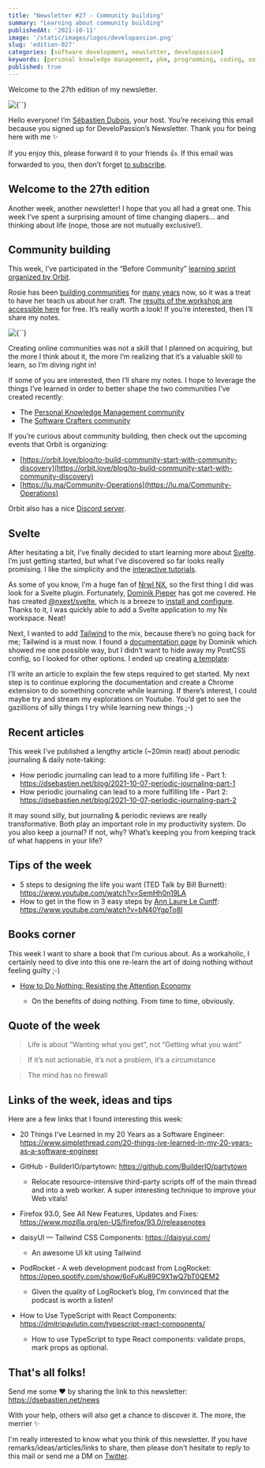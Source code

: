 ```yaml
---
title: "Newsletter #27 - Community building"
summary: "Learning about community building"
publishedAt: '2021-10-11'
image: '/static/images/logos/developassion.png'
slug: 'edition-027'
categories: [software development, newsletter, developassion]
keywords: [personal knowledge management, pkm, programming, coding, software development]
published: true
---
```


Welcome to the 27th edition of my newsletter.

<BlogPostCenteredContent>
  <Image
    alt={``}
    src={`/static/images/logos/developassion.png`}
    width={480}
    height={270}
    priority
  />
</BlogPostCenteredContent>

Hello everyone! I’m [Sébastien Dubois](https://dsebastien.net), your host. You’re receiving this email because you signed up for DeveloPassion’s Newsletter. Thank you for being here with me ✨

If you enjoy this, please forward it to your friends 👍. If this email was forwarded to you, then don’t forget [to subscribe](https://dsebastien.net/news).

## Welcome to the 27th edition

Another week, another newsletter! I hope that you all had a great one.
This week I’ve spent a surprising amount of time changing diapers… and thinking about life (nope, those are not mutually exclusive!).

## Community building


This week, I’ve participated in the “Before Community” [learning sprint organized by Orbit](https://lu.ma/Before-Community).

Rosie has been [building communities](https://rosie.land) for [many years](https://www.indiehackers.com/interview/how-i-built-an-80k-mo-business-by-listening-to-my-audience-596212dcdc) now, so it was a treat to have her teach us about her craft. The [results of the workshop are accessible here](https://miro.com/app/board/o9J_ltNAuD8=/) for free. It’s really worth a look! If you’re interested, then I’ll share my notes.

<BlogPostCenteredContent>
  <Image
    alt={``}
    src={`/static/images/news/2021/2021-10-10-community-building.png`}
    width={1589}
    height={845}
    priority
  />
</BlogPostCenteredContent>

Creating online communities was not a skill that I planned on acquiring, but the more I think about it, the more I’m realizing that it’s a valuable skill to learn, so I’m diving right in!

If some of you are interested, then I’ll share my notes. I hope to leverage the things I’ve learned in order to better shape the two communities I’ve created recently:

-   The [Personal Knowledge Management community](https://dsebastien.net/pkm-community)
-   The [Software Crafters community](https://dsebastien.net/blog/2021-08-25-software-crafters-community)

If you’re curious about community building, then check out the upcoming events that Orbit is organizing:

-   [https://orbit.love/blog/to-build-community-start-with-community-discovery](https://orbit.love/blog/to-build-community-start-with-community-discovery)
-   [https://lu.ma/Community-Operations](https://lu.ma/Community-Operations)

Orbit also has a nice [Discord server](https://discord.orbit.love/).

## Svelte

<Tweet tweetLink="dSebastien/status/1446385276419518491" />

After hesitating a bit, I’ve finally decided to start learning more about [Svelte](https://svelte.dev). I’m just getting started, but what I’ve discovered so far looks really promising. I like the simplicity and the [interactive tutorials](https://svelte.dev/tutorial/basics).

As some of you know, I’m a huge fan of [Nrwl NX](https://nx.dev), so the first thing I did was look for a Svelte plugin. Fortunately, [Dominik Pieper](https://twitter.com/dominik_pieper) has got me covered. He has created [@nxext/svelte](https://www.npmjs.com/package/@nxext/svelte), which is a breeze to [install and configure](https://nxext.dev/docs/svelte/installation). Thanks to it, I was quickly able to add a Svelte application to my Nx workspace. Neat!

Next, I wanted to add [Tailwind](https://tailwindui.com/) to the mix, because there’s no going back for me; Tailwind is a must now. I found a [documentation page](https://nxext.dev/docs/svelte/examples/custom-preprocessor-config) by Dominik which showed me one possible way, but I didn’t want to hide away my PostCSS config, so I looked for other options. I ended up creating [a template](https://github.com/dsebastien/svelte-tailwind-nx-template):

<Tweet tweetLink="dSebastien/status/1447202780989509633" />

I’ll write an article to explain the few steps required to get started.
My next step is to continue exploring the documentation and create a Chrome extension to do something concrete while learning.
If there’s interest, I could maybe try and stream my explorations on Youtube. You’d get to see the gazillions of silly things I try while learning new things ;-)

## Recent articles

This week I’ve published a lengthy article (~20min read) about periodic journaling & daily note-taking:

* How periodic journaling can lead to a more fulfilling life - Part 1: https://dsebastien.net/blog/2021-10-07-periodic-journaling-part-1
* How periodic journaling can lead to a more fulfilling life - Part 2: https://dsebastien.net/blog/2021-10-07-periodic-journaling-part-2

It may sound silly, but journaling & periodic reviews are really transformative. Both play an important role in my productivity system. Do you also keep a journal? If not, why? What’s keeping you from keeping track of what happens in your life?

## Tips of the week

* 5 steps to designing the life you want (TED Talk by Bill Burnett): https://www.youtube.com/watch?v=SemHh0n19LA
* How to get in the flow in 3 easy steps by [Ann Laure Le Cunff](https://twitter.com/anthilemoon): https://www.youtube.com/watch?v=bN40YgpTo8I

<Tweet tweetLink="dSebastien/status/1443834683792502791" />

## Books corner

This week I want to share a book that I’m curious about. As a workaholic, I certainly need to dive into this one re-learn the art of doing nothing without feeling guilty ;-)

* <a href="https://www.amazon.com/How-Do-Nothing-Resisting-Attention/dp/1612198554?tag=dsebastien00-20" rel="noopener">How to Do Nothing: Resisting the Attention Economy</a>

  * On the benefits of doing nothing. From time to time, obviously.

## Quote of the week

> Life is about “Wanting what you get”, not “Getting what you want”

> If it’s not actionable, it’s not a problem, it’s a circumstance

> The mind has no firewall

## Links of the week, ideas and tips

Here are a few links that I found interesting this week:

* 20 Things I've Learned in my 20 Years as a Software Engineer: https://www.simplethread.com/20-things-ive-learned-in-my-20-years-as-a-software-engineer
* GitHub - BuilderIO/partytown: https://github.com/BuilderIO/partytown

  * Relocate resource-intensive third-party scripts off of the main thread and into a web worker. A super interesting technique to improve your Web vitals!
* Firefox 93.0, See All New Features, Updates and Fixes: https://www.mozilla.org/en-US/firefox/93.0/releasenotes
* daisyUI — Tailwind CSS Components: https://daisyui.com/

  * An awesome UI kit using Tailwind
* PodRocket - A web development podcast from LogRocket: https://open.spotify.com/show/6oFuKu89C9X1wQ7bT0QEM2

  * Given the quality of LogRocket’s blog, I’m convinced that the podcast is worth a listen!
* How to Use TypeScript with React Components: https://dmitripavlutin.com/typescript-react-components/

  * How to use TypeScript to type React components: validate props, mark props as optional.

## That's all folks!

Send me some ❤️ by sharing the link to this newsletter: https://dsebastien.net/news

With your help, others will also get a chance to discover it. The more, the merrier ✨

I'm really interested to know what you think of this newsletter. If you have remarks/ideas/articles/links to share, then please don't hesitate to reply to this mail or send me a DM on <a href="https://twitter.com/dSebastien" rel="noopener">Twitter</a>.

<BlogPostSignature />
